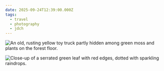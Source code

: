 ```yaml
---
date: 2025-09-24T12:39:00.000Z
tags:
  - travel
  - photography
  - jdch
---
```

![An old, rusting yellow toy truck partly hidden among green moss and plants on the forest floor.](/assets/photos/20250924-33FCEEC7-4D6E-4B33-9CFA-0C11C0F1A370.jpg)

![Close-up of a serrated green leaf with red edges, dotted with sparkling raindrops.](/assets/photos/20250924-D8438C4C-194E-4E60-9DDD-5627EE9BE03E.jpg)
